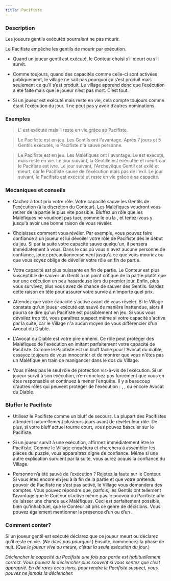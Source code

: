 ```yaml
---
title: Pacifiste
---
```



<Role PACIFISTE header />

### Description

Les joueurs gentils exécutés pourraient ne pas mourir.

Le Pacifiste empêche les gentils de mourir par exécution.

-   Quand un joueur gentil est exécuté, le Conteur choisi s’il meurt ou s’il survit.

-   Comme toujours, quand des capacités comme celle-ci sont activées publiquement, le village ne sait pas pourquoi ça s’est produit mais seulement ce qu’il s’est produit. Le village apprend donc que l’exécution a été faite mais que le joueur n’est pas mort. C’est tout.

-   Si un joueur est exécuté mais reste en vie, cela compte toujours comme étant l’exécution du jour. Il ne peut pas y avoir d’autres nominations.

### Exemples

> L'<Role AUBERGISTE /> est exécuté mais il reste en vie grâce au Pacifiste.

> Le Pacifiste est en jeu. Les Gentils ont l'avantage. Après 7 jours et 5 Gentils exécutés, le Pacifiste n'a sauvé personne.

> Le Pacifiste est en jeu. Les Maléfiques ont l'avantage. Le <Role LUNATIQUE /> est exécuté, mais reste en vie. Le jour suivant, la <Role BRUTE /> Gentille est exécutée et meurt car le Pacifiste est ivre. Le jour suivant, l'Archevêque Gentil est exilé et meurt, car le Pacifiste sauve de l'exécution mais pas de l'exil. Le jour suivant, le Pacifiste est exécuté et reste en vie grâce à sa capacité.

### Mécaniques et conseils

- Cachez à tout prix votre rôle. Votre capacité sauve les Gentils de l'exécution (à la discrétion du Conteur). Les Maléfiques voudront vous retirer de la partie le plus vite possible. Bluffez un rôle que les Maléfiques ne voudront pas tuer, comme le <Role FOU /> ou la <Role BRUTE />, et tenez-vous y jusqu'à avoir une bonne raison de vous révéler.

- Choisissez comment vous révéler. Par exemple, vous pouvez faire confiance à un joueur et lui dévoiler votre rôle de Pacifiste dès le début du jeu. Si par la suite votre capacité sauve quelqu'un, il pensera immédiatement à vous. Dans le cas où vous n'avez aucune personne de confiance, jouez précautionneusement jusqu'à ce que vous mouriez ou que vous soyez obligé de dévoiler votre rôle en fin de partie.

- Votre capacité est plus puissante en fin de partie. Le Conteur est plus susceptible de sauver un Gentil à un point critique de la partie plutôt que sur une exécution un peu hasardeuse lors du premier jour. Enfin, plus vous survivez, plus vous avez de chance de sauver des Gentils. Gardez cette raison en tête pour assurer votre survie à n'importe quel prix.

- Attendez que votre capacité s'active avant de vous révéler. Si le Village constate qu'un joueur exécuté est sauvé de manière inattendue, alors il pourra se dire qu'un Pacifiste est possiblement en jeu. Si vous vous dévoilez trop tôt, vous paraîtrez suspect même si votre capacité s'active par la suite, car le Village n'a aucun moyen de vous différencier d'un Avocat du Diable.

- L'Avocat du Diable est votre pire ennemi. Ce rôle peut protéger des Maléfiques de l'exécution en imitant parfaitement votre capacité de Pacifiste. Comme le Pacifiste est un bluff facile pour l'Avocat du diable, essayez toujours de vous innocenter et de montrer que vous n'êtes pas un Maléfique en train de manigancer dans le dos du Village.

- Vous n’êtes pas le seul rôle de protection vis-à-vis de l’exécution. Si un joueur survit à son exécution, n’en concluez pas forcément que vous en êtes responsable et continuez à mener l’enquête. Il y a beaucoup d'autres rôles qui peuvent protéger de l'exécution : <Role MARIN />, <Role HERBORISTE />, <Role FOU /> ou encore Avocat du Diable.

### Bluffer le Pacifiste

- Utilisez le Pacifiste comme un bluff de secours. La plupart des Pacifistes attendent naturellement plusieurs jours avant de révéler leur rôle. De plus, si votre bluff actuel tourne court, vous pouvez basculer sur le Pacifiste.

- Si un joueur survit à une exécution, affirmez immédiatement être le Pacifiste. Comme le Village enquêtera et cherchera à assembler les pièces du puzzle, vous apparaitrez digne de confiance. Même si une autre explication survient par la suite, vous aurez acquis la confiance du Village.

- Personne n’a été sauvé de l’exécution ? Rejetez la faute sur le Conteur. Si vous êtes encore en jeu à la fin de la partie et que votre prétendu pouvoir de Pacifiste ne s’est pas activé, le Village vous demandera des comptes. Vous pouvez répondre que, parfois, les Gentils ont tellement l’avantage que le Conteur n’active même pas le pouvoir du Pacifiste afin de laisser une chance aux Maléfiques. Ceci est parfaitement possible, bien qu'inhabituel, que le Conteur ait pris ce genre de décisions. Vous pouvez également mentionner la présence d’un <Role CONSPIRATEUR /> ou d’un <Role ZOMBUUL />.

### Comment conter?

Si un joueur gentil est exécuté déclarez que ce joueur meurt ou déclarez qu’il reste en vie. (_Ne dites pas pourquoi._) Ensuite, commencez la phase de nuit. (_Que le joueur vive ou meure, c’était la seule exécution du jour._)

_Déclencher la capacité du Pacifiste une fois par partie est habituellement correct. Vous pouvez la déclencher plus souvent si vous sentez que c’est approprié. En de rares occasions, pour rendre le Pacifiste suspect, vous pouvez ne jamais la déclencher._